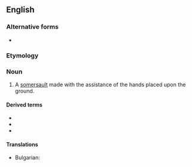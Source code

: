 {{also|hand-spring}}
==English==

===Alternative forms===
* {{l|en|hand-spring}}

===Etymology===
{{compound|en|hand|spring}}

===Noun===
{{en-noun}}

# A [[somersault]] made with the assistance of the hands placed upon the ground.

====Derived terms====
* {{l|en|back handspring}}
* {{l|en|front handspring}}
* {{l|en|rising handspring}}

====Translations====
{{trans-top|A [[somersault]] made with the assistance of the hands placed upon the ground}}
* Bulgarian: {{t|bg|кълбо напред|n}}
{{trans-mid}}
{{trans-bottom}}